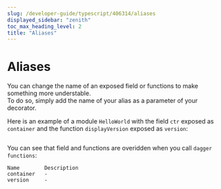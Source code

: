 ```yaml
---
slug: /developer-guide/typescript/406314/aliases
displayed_sidebar: "zenith"
toc_max_heading_level: 2
title: "Aliases"
---
```



# Aliases

<PartialExperimentalDocs />

You can change the name of an exposed field or functions to make something more understable.  
To do so, simply add the name of your alias as a parameter of your decorator.

Here is an example of a module `HelloWorld` with the field `ctr` exposed as `container` and the function `displayVersion` exposed as `version`:

```typescript file=./snippets/aliases/index.ts
```

You can see that field and functions are overidden when you call `dagger functions`:

```shell
Name        Description
container   -
version     -
```
